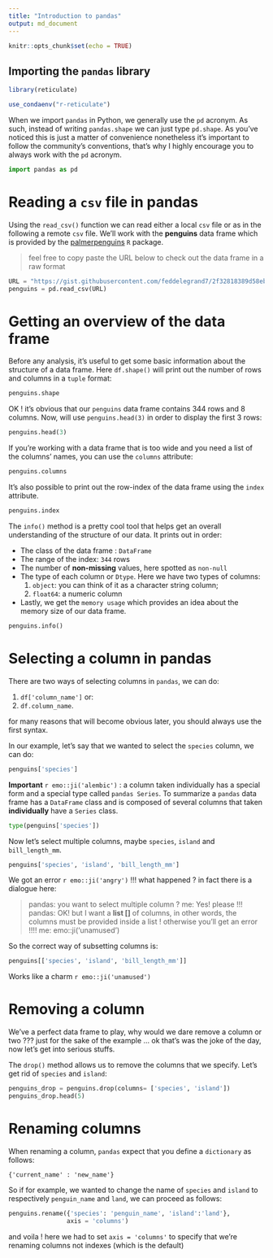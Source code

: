 ```yaml
---
title: "Introduction to pandas"
output: md_document
---
```


```r
knitr::opts_chunk$set(echo = TRUE)
```

## Importing the `pandas` library

```r
library(reticulate)

use_condaenv("r-reticulate")
```

When we import `pandas` in Python, we generally use the `pd` acronym. As such, instead of writing `pandas.shape` we can just type `pd.shape`. As you've noticed this is just a matter of convenience nonetheless it's important to follow the community's conventions, that's why I highly encourage you to always work with the `pd` acronym.

```python
import pandas as pd
```

# Reading a `csv` file in pandas 

Using the `read_csv()` function we can read either a local `csv` file or as in the following a remote `csv` file. We'll work with the __penguins__ data frame which is provided by the  [palmerpenguins](https://allisonhorst.github.io/palmerpenguins/) `R` package. 

> feel free to copy paste the URL below to check out the data frame in a raw format

```python
URL = "https://gist.githubusercontent.com/feddelegrand7/2f32818389d58eb62e8e47ff08751415/raw/9c2debfc2277aba6c227a0b1746f4af78c9798fe/penguins.csv"
penguins = pd.read_csv(URL)
```


# Getting an overview of the data frame 

Before any analysis, it's useful to get some basic information about the structure of a data frame. Here `df.shape()` will print out the number of rows and columns in a `tuple` format: 


```python
penguins.shape
```
OK ! it's obvious that our `penguins` data frame contains 344 rows and 8 columns. Now, will use `penguins.head(3)` in order to display the first 3 rows: 

```python
penguins.head(3)
```

If you're working with a data frame that is too wide and you need a list of the columns' names, you can use the `columns` attribute: 


```python
penguins.columns
```

It's also possible to print out the row-index of the data frame using the `index` attribute. 


```python
penguins.index
```


The `info()` method is a pretty cool tool that helps get an overall understanding of the structure of our data. It prints out in order: 

- The class of the data frame : `DataFrame` 
- The range of the index: `344` rows
- The number of __non-missing__ values, here spotted as `non-null` 
- The type of each column or `Dtype`. Here we have two types of columns: 
  1. `object`: you can think of it as a character string column; 
  2. `float64`: a numeric column
- Lastly, we get the `memory usage` which provides an idea about the memory size of our data frame. 


```python
penguins.info()

```
 


# Selecting a column in pandas 

There are two ways of selecting columns in `pandas`, we can do: 

1. `df['column_name']` or: 
2. `df.column_name`.

for many reasons that will become obvious later, you should always use the first syntax.


In our example, let's say that we wanted to select the `species` column, we can do: 

```python

penguins['species']

```

__Important__ `r emo::ji('alembic')` : a column taken individually has a special form and a special type called `pandas Series`. To summarize a `pandas` data frame has a `DataFrame` class and is composed of several columns that taken __individually__ have a `Series` class. 

```python
type(penguins['species'])
```


Now let's select multiple columns, maybe `species`, `island` and `bill_length_mm`.


```python
penguins['species', 'island', 'bill_length_mm']

```

We got an error `r emo::ji('angry')` !!! what happened ? in fact there is a dialogue here: 

> pandas: you want to select multiple column ? 
> me: Yes! please !!!
> pandas: OK! but I want a __list []__ of columns, in other words, the columns must be provided inside a list ! otherwise you'll get an error !!!!
> me: emo::ji('unamused')


So the correct way of subsetting columns is: 

```python
penguins[['species', 'island', 'bill_length_mm']]

```

Works like a charm `r emo::ji('unamused')`

# Removing a column 


We've a perfect data frame to play, why would we dare remove a column or two ??? just for the sake of the example ... ok that's was the joke of the day, now let's get into serious stuffs. 

The `drop()` method allows us to remove the columns that we specify. Let's get rid of `species` and `island`: 

```python
penguins_drop = penguins.drop(columns= ['species', 'island'])
penguins_drop.head(5)
```


# Renaming columns 

When renaming a column, `pandas` expect that you define a `dictionary` as follows: 

`{'current_name' : 'new_name'}`

So if for example, we wanted to change the name of `species` and  `island` to respectively `penguin_name` and `land`, we can proceed as follows: 


```python
penguins.rename({'species': 'penguin_name', 'island':'land'}, 
                axis = 'columns')
```
and voila ! here we had to set `axis = 'columns'` to specify that we're renaming columns not indexes (which is the default)